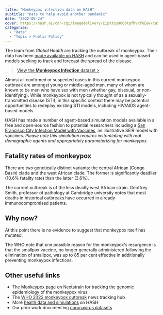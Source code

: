 ```yaml
---
title: "Monkeypox infection data on HASH"
subtitle: "Data to help avoid another pandemic"
date: "2022-05-24"
cover: https://hash.ai/cdn-cgi/imagedelivery/EipKtqu98OotgfhvKf6Eew/ca5f080c-9ea8-432e-bc80-60ff070b1400/public
categories:
  - "Data"
  - "Topic > Public Policy"
---
```


The team from _Global Health_ are tracking the outbreak of monkeypox. Their data has been [made available on HASH](https://hash.ai/@globalhealth/monkeypox/overview) and can be used in agent-based models seeking to track and forecast the spread of the disease.

> [View the **Monkeypox Infection** dataset >](https://hash.ai/@globalhealth/monkeypox/overview)

Almost all confirmed or suspected cases in this current monkeypox outbreak are amongst young or middle-aged men, many of whom are known to be men who have sex with men (whether gay, bisexual, or non-identifying). While monkeypox is not typically thought of as a sexually-transmitted disease (STI), in this specific context there may be potential opportunities to redeploy existing STI models, including HIV/AIDS agent-based models.

HASH has made a number of agent-based simulation models available in a free and open-source fashion to potential researchers including a [San Francisco City Infection Model with Vaccines](https://hash.ai/@hash/city-infection-model-with-vaccine), an illustrative SEIR model with vaccines. _Please note this simulation requires instantiating with real demographic agents and appropriately parameterizing for monkeypox._

## Fatality rates of monkeypox

There are two genetically distinct variants: the central African (Congo Basin) clade and the west African clade. The former is significantly deadlier (10.6% fatality rate) than the latter (3.6%).

The current outbreak is of the less deadly west African strain. Geoffrey Smith, professor of pathology at Cambridge university notes that most deaths in historical outbreaks have occurred in already immunocompromised patients.

## Why now?

At this point there is no evidence to suggest that monkeypox itself has mutated.

The WHO note that one possible reason for the monkeypox's resurgence is that the smallpox vaccine, no longer generally administered following the elimination of smallpox, was up to 85 per cent effective in additionally preventing monkeypox infections.

## Other useful links

- The [Monkeypox page on Nextstrain](https://nextstrain.org/monkeypox) for tracking the genomic epidemiology of the monkeypox virus
- The [WHO 2022 monkeypox outbreak](https://www.who.int/emergencies/emergency-events/item/2022-e000121) news tracking hub
- More [health data and simulations](https://hash.ai/search?query=health) on HASH
- Our prior work documenting [coronavirus datasets](https://hash.ai/blog/coronavirus-data-on-hash)
